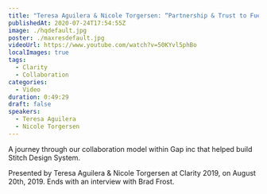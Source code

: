 ```yaml
---
title: "Teresa Aguilera & Nicole Torgersen: “Partnership & Trust to Fuel Growth” — Clarity 2019"
publishedAt: 2020-07-24T17:54:55Z
image: ./hqdefault.jpg
poster: ./maxresdefault.jpg
videoUrl: https://www.youtube.com/watch?v=50KYvl5phBo
localImages: true
tags:
  - Clarity
  - Collaboration
categories:
  - Video
duration: 0:49:29
draft: false
speakers:
  - Teresa Aguilera
  - Nicole Torgersen
---
```


A journey through our collaboration model within Gap inc that helped build Stitch Design System.

Presented by Teresa Aguilera & Nicole Torgersen at Clarity 2019, on August 20th, 2019. Ends with an interview with Brad Frost.

